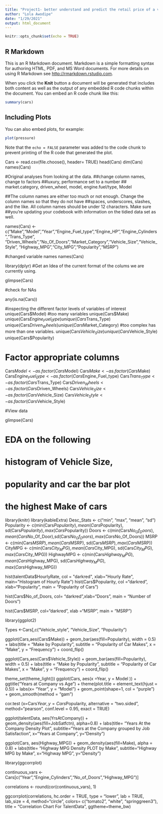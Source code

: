 ---
title: "Project1- better understand and predict the retail price of a vehicle using various attributes. "
author: "Lola Awodipe"
date: "1/29/2021"
output: html_document
---

```{r setup, include=FALSE}
knitr::opts_chunk$set(echo = TRUE)
```

## R Markdown

This is an R Markdown document. Markdown is a simple formatting syntax for authoring HTML, PDF, and MS Word documents. For more details on using R Markdown see <http://rmarkdown.rstudio.com>.

When you click the **Knit** button a document will be generated that includes both content as well as the output of any embedded R code chunks within the document. You can embed an R code chunk like this:

```{r cars}
summary(cars)
```

## Including Plots

You can also embed plots, for example:

```{r pressure, echo=FALSE}
plot(pressure)
```

Note that the `echo = FALSE` parameter was added to the code chunk to prevent printing of the R code that generated the plot.


Cars <- read.csv(file.choose(), header= TRUE)
head(Cars)
dim(Cars)
names(Cars)

#Original analyses from looking at the data.
##change column names, change to factors
##luxury, performance set to a number
## market.category, driven_wheel, model, engine.fuel/type, Model

##The column names are either too much or not enough.  Change the column names so that they do not have ##spaces, underscores, slashes, and the like. All column names should be under 12 characters. Make sure ##you're updating your codebook with information on the tidied data set as well.

names(Cars) <- c("Make","Model","Year","Engine_Fuel_type","Engine_HP","Engine_Cylinders","Trans_Type",
"Driven_Wheels","No_Of_Doors","Market_Category","Vehicle_Size","Vehicle_Style",
"Highway_MPG","City_MPG","Popularity","MSRP")


#changed variable names
names(Cars)

library(dplyr)
#Get an Idea of the current format of the colums we are currently using.

glimpse(Cars)

#check for NAs

any(is.na(Cars))

#inspecting the different factor levels of variables of interest
unique(Cars$Model) #too many variables 
unique(Cars$Make)
unique(Cars$Engine_Fuel_type)
unique(Cars$Trans_Type)
unique(Cars$Driven_Wheels)
unique(Cars$Market_Category) #too complex has more than one variables.
unique(Cars$Vehicle_Size)
unique(Cars$Vehicle_Style)
unique(Cars$Popularity)

# Factor appropriate columns 
Cars$Model <- as.factor(Cars$Model)
Cars$Make <-as.factor(Cars$Make)
Cars$Engine_Fuel_type <- as.factor(Cars$Engine_Fuel_type)
Cars$Trans_Type<- as.factor(Cars$Trans_Type)
Cars$Driven_Wheels <- as.factor(Cars$Driven_Wheels)
Cars$Vehicle_Size <- as.factor(Cars$Vehicle_Size)
Cars$Vehicle_Style <- as.factor(Cars$Vehicle_Style)

#View data

glimpse(Cars)


# EDA on the following
# histogram of Vehicle Size, 
# popularity and car the bar plot
# the highest Make of cars


library(knitr)
library(kableExtra)
Desc_Stats <- c("min", "max", "mean", "sd")
Popularity <- c(min(Cars$Popularity), mean(Cars$Popularity), sd(Cars$Popularity), max(Cars$Popularity))
Doors <- c(min(Cars$No_Of_Doors), mean(Cars$No_Of_Door),sd(Cars$No_Of_Doors), max(Cars$No_Of_Doors))
MSRP <- c(min(Cars$MSRP), mean(Cars$MSRP), sd(Cars$MSRP) ,max(Cars$MSRP))
CityMPG <- c(min(Cars$City_MPG), mean(Cars$City_MPG), sd(Cars$City_MPG), max(Cars$City_MPG))
HighwayMPG <- c(min(Cars$Highway_MPG), mean(Cars$Highway_MPG), sd(Cars$Highway_MPG), max(Cars$Highway_MPG))


hist(talentData$HourlyRate, col = "darkred", xlab="Hourly Rate", main="Histogram of Hourly Rate")
hist(Cars$Popularity, col ="darkred", xlab="Popularity", main = "Popularity of Cars")

hist(Cars$No_of_Doors, col= "darkred",xlab="Doors", main = "Number of Doors")

hist(Cars$MSRP, col="darkred", xlab ="MSRP", main = "MSRP")

library(ggplot2)

Types <-Cars[,c("Vehicle_style", "Vehicle_Size", "Popularity")


ggplot(Cars,aes(Cars$Make)) +
  geom_bar(aes(fill=Popularity), width = 0.5) +
  labs(title = "Make by Popularity",
       subtitle = "Popularity of Car Makes",
       x = "Make",
       y = "Frequency") +
  coord_flip()
  
  ggplot(Cars,aes(Cars$Vehicle_Style)) +
  geom_bar(aes(fill=Popularity), width = 0.5) +
  labs(title = "Make by Popularity",
       subtitle = "Popularity of Car Makes",
       x = "Make",
       y = "Frequency") +
  coord_flip()
  


theme_set(theme_light())
ggplot(Cars, aes(x =Year, y = Model )) +
  ggtitle("Years at Company vs Age") +
  theme(plot.title = element_text(hjust = 0.5)) +
  labs(x= "Year", y = "Model") +
  geom_point(shape=1, col = "purple") +
  geom_smooth(method = "gam")
  
  

cor.test (x=Cars$Year, y = Cars$Popularity,
         alternative = "two.sided",
         method="pearson",
         conf.level = 0.95,
         exact = TRUE)

ggplot(talentData, aes(YrsAtCompany)) +
  geom_density(aes(fill=JobSatfctn), alpha=0.8) +
  labs(title= "Years At the Company Density Plot",
       subtitle="Years at the Company grouped by Job Satisfaction",
       x="Years at Company",
       y="Density")
       
ggplot(Cars, aes(Highway_MPG)) +
  geom_density(aes(fill=Make), alpha = 0.8) +
  labs(title= "Highway MPG Density PLOT by Make",
       subtitle="Highway MPG by Make",
       x="Highway MPG     ",
       y="Density")

library(ggcorrplot)

continuous_vars <- Cars[c("Year","Engine_Cylinders","No_of_Doors","Highway_MPG")]
                                  
correlations <- round(cor(continuous_vars), 1)

ggcorrplot(correlations, hc.order = TRUE,
           type = "lower",
           lab = TRUE,
           lab_size = 4,
           method="circle",
           colors= c("tomato2", "white", "springgreen3"),
           title = "Correlation Chart For TalentData",
           ggtheme=theme_bw)


